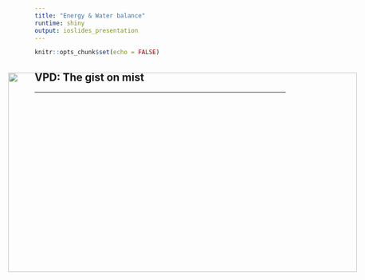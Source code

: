 ```yaml
---
title: "Energy & Water balance"
runtime: shiny
output: ioslides_presentation
---
```


```r
knitr::opts_chunk$set(echo = FALSE)
```

## VPD: The gist on mist
<hr>

<IMG STYLE="position:absolute; TOP:200px; LEFT:175px; WIDTH:700px; HEIGHT:400px" SRC="images/vpd.jpg">


